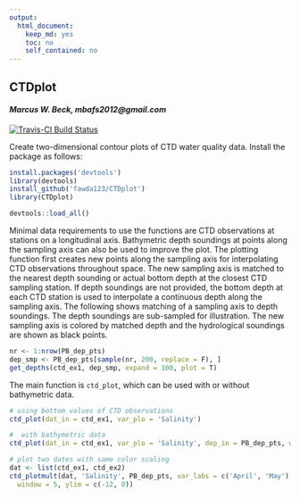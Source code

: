 ```yaml
---
output:
  html_document:
    keep_md: yes
    toc: no
    self_contained: no
---
```


## CTDplot

#### *Marcus W. Beck, mbafs2012@gmail.com*

[![Travis-CI Build Status](https://travis-ci.org/fawda123/CTDplot.svg?branch=master)](https://travis-ci.org/fawda123/CTDplot)

Create two-dimensional contour plots of CTD water quality data. Install the package as follows:

```r
install.packages('devtools')
library(devtools)
install_github('fawda123/CTDplot')
library(CTDplot)
```

```r
devtools::load_all()
```

Minimal data requirements to use the functions  are CTD observations at stations on a longitudinal axis.  Bathymetric depth soundings at points along the sampling axis can also be used to improve the plot.  The plotting function first creates new points along the sampling axis for interpolating CTD observations throughout space.  The new sampling axis is matched to the nearest depth sounding or actual bottom depth at the closest CTD sampling station.  If depth soundings are not provided, the bottom depth at each CTD station is used to interpolate a continuous depth along the sampling axis. The following shows matching of a sampling axis to depth soundings. The depth soundings are sub-sampled for illustration.  The new sampling axis is colored by matched depth and the hydrological soundings are shown as black points.
```r
nr <- 1:nrow(PB_dep_pts)
dep_smp <- PB_dep_pts[sample(nr, 200, replace = F), ]
get_depths(ctd_ex1, dep_smp, expand = 100, plot = T)
```

The main function is `ctd_plot`, which can be used with or without bathymetric data. 
```r
# using bottom values of CTD observations
ctd_plot(dat_in = ctd_ex1, var_plo = 'Salinity')

#  with bathymetric data
ctd_plot(dat_in = ctd_ex1, var_plo = 'Salinity', dep_in = PB_dep_pts, window = 5, ylim = c(-12, 0))
```
```r
# plot two dates with same color scaling
dat <- list(ctd_ex1, ctd_ex2)
ctd_plotmult(dat, 'Salinity', PB_dep_pts, var_labs = c('April', 'May'),
  window = 5, ylim = c(-12, 0))
```
